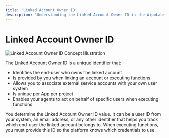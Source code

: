 ```yaml
---
title: 'Linked Account Owner ID'
description: 'Understanding the Linked Account Owner ID in the AipoLabs platform'
---
```


# Linked Account Owner ID

<Frame>
  <img src="/images/concepts/linked_account_owner_id_concept.png" alt="Linked Account Owner ID Concept Illustration" />
</Frame>

The Linked Account Owner ID is a unique identifier that:

- Identifies the end-user who owns the linked account
- Is provided by you when linking an account or executing functions
- Allows you to associate external service accounts with your own user system
- Is unique per App per project
- Enables your agents to act on behalf of specific users when executing functions

<Warning>
  You determine the Linked Account Owner ID value. It can be a user ID from your system, an email address, or any other identifier that helps you track which end-user the linked account belongs to. When executing functions, you must provide this ID so the platform knows which credentials to use.
</Warning>
